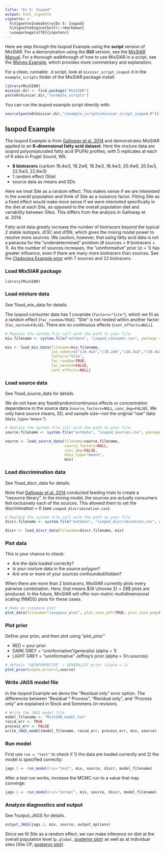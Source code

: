 ```yaml
---
title: "Ex 5: Isopod"
output: html_vignette
vignette: >
  %\VignetteIndexEntry{Ex 5: Isopod}
  %\VignetteEngine{knitr::rmarkdown}
  \usepackage[utf8]{inputenc} 
---
```


Here we step through the Isopod Example using the **script** version of MixSIAR. For a demonstration using the **GUI** version, see the [MixSIAR Manual](https://github.com/brianstock/MixSIAR/blob/master/inst/mixsiar_manual_small.pdf). For a thorough walkthrough of how to use MixSIAR in a script, see the [Wolves Example](http://htmlpreview.github.com/?https://github.com/brianstock/MixSIAR/blob/master/inst/doc/wolves_ex.html), which provides more commentary and explanation.

For a clean, runnable `.R` script, look at `mixsiar_script_isopod.R` in the `example_scripts` folder of the MixSIAR package install:
```r
library(MixSIAR)
mixsiar.dir <- find.package("MixSIAR")
paste0(mixsiar.dir,"/example_scripts")
```

You can run the isopod example script directly with:
```r
source(paste0(mixsiar.dir,"/example_scripts/mixsiar_script_isopod.R"))
```

## Isopod Example

The Isopod Example is from [Galloway et al. 2014](http://www.int-res.com/abstracts/meps/v507/p219-232) and demonstrates MixSIAR applied to an **8-dimensional fatty acid dataset**. Here the mixture data are isopod polyunsaturated fatty acid (PUFA) profiles, with 5 replicates at each of 6 sites in Puget Sound, WA:

+ **8 biotracers** (carbon 16.4w3, 18.2w6, 18.3w3, 18.4w3, 20.4w6, 20.5w3, 22.5w3, 22.6w3)
+ 1 random effect (Site)
+ source data as means and SDs

Here we treat Site as a random effect. This makes sense if we are interested in the overall population and think of Site as a nuisance factor. Fitting Site as a fixed effect would make more sense if we were interested specifically in the diet at each Site, as opposed to the overall population diet and variability between Sites. This differs from the analysis in Galloway et al. 2014.

Fatty acid data greatly increase the number of biotracers beyond the typical 2 stable isotopes, d13C and d15N, which gives the mixing model power to resolve more sources. We caution, however, that using fatty acid data is not a panacea for the "underdetermined" problem (# sources > # biotracers + 1). As the number of sources increases, the "uninformative" prior $(\alpha=1)$ has greater influence, even if there are many more biotracers than sources. See the [Cladocera Example prior](https://github.com/brianstock/MixSIAR/blob/master/Manual/cladocera_prior_plot.pdf) with 7 sources and 22 biotracers.

### Load MixSIAR package

```r
library(MixSIAR)
```

### Load mixture data

See ?load_mix_data for details.

The isopod consumer data has 1 covariate (`factors="Site"`), which we fit as a random effect (`fac_random=TRUE`). "Site" is not nested within another factor (`fac_nested=FALSE`). There are no continuous effects (`cont_effects=NULL`).

```r
# Replace the system.file call with the path to your file
mix.filename <- system.file("extdata", "isopod_consumer.csv", package = "MixSIAR")

mix <- load_mix_data(filename=mix.filename,
					 iso_names=c("c16.4w3","c18.2w6","c18.3w3","c18.4w3","c20.4w6","c20.5w3","c22.5w3","c22.6w3"),
					 factors="Site",
					 fac_random=TRUE,
					 fac_nested=FALSE,
					 cont_effects=NULL)
```

### Load source data

See ?load_source_data for details.

We do not have any fixed/random/continuous effects or concentration dependence in the source data (`source_factors=NULL`, `conc_dep=FALSE`). We only have source means, SD, and sample size---not the original "raw" data (`data_type="means"`).

```r
# Replace the system.file call with the path to your file
source.filename <- system.file("extdata", "isopod_sources.csv", package = "MixSIAR")

source <- load_source_data(filename=source.filename,
						   source_factors=NULL,
						   conc_dep=FALSE,
						   data_type="means",
						   mix)
```

### Load discrimination data

See ?load_discr_data for details.

Note that [Galloway et al. 2014](http://www.int-res.com/abstracts/meps/v507/p219-232) conducted feeding trials to create a "resource library". In the mixing model, the sources are actually consumers fed exclusively each of the sources. This allowed them to set the discrimination = 0 (see `isopod_discrimination.csv`).

```r
# Replace the system.file call with the path to your file
discr.filename <- system.file("extdata", "isopod_discrimination.csv", package = "MixSIAR")

discr <- load_discr_data(filename=discr.filename, mix)
```

### Plot data

This is your chance to check:

+ Are the data loaded correctly?
+ Is your mixture data in the source polygon?
+ Are one or more of your sources confounded/hidden?

When there are more than 2 biotracers, MixSIAR currently plots every pairwise combination. Here, that means ${8 \choose 2} = 28$ plots are produced. In the future, MixSIAR will offer non-metric multidimensional scaling (NMDS) plots for these cases.

```r
# Make an isospace plot
plot_data(filename="isospace_plot", plot_save_pdf=TRUE, plot_save_png=FALSE, mix,source,discr)
```

### Plot prior

Define your prior, and then plot using "plot_prior"

+ RED = your prior
+ DARK GREY = "uninformative"/generalist (alpha = 1)
+ LIGHT GREY = "uninformative" Jeffrey's prior (alpha = 1/n.sources)

```r
# default "UNINFORMATIVE" / GENERALIST prior (alpha = 1)
plot_prior(alpha.prior=1,source)
```

### Write JAGS model file
    
In the Isopod Example we demo the "Residual only" error option. The differences between "Residual * Process", "Residual only", and "Process only" are explained in Stock and Semmens (in revision).

```r
# Write the JAGS model file
model_filename <- "MixSIAR_model.txt"
resid_err <- TRUE
process_err <- FALSE
write_JAGS_model(model_filename, resid_err, process_err, mix, source)
```

### Run model

First use `run = "test"` to check if 1) the data are loaded correctly and 2) the model is specified correctly:
```r
jags.1 <- run_model(run="test", mix, source, discr, model_filename)
```

After a test run works, increase the MCMC run to a value that may converge:
```r
jags.1 <- run_model(run="normal", mix, source, discr, model_filename)
```

### Analyze diagnostics and output

See ?output_JAGS for details.

```r
output_JAGS(jags.1, mix, source, output_options)
```

Since we fit Site as a random effect, we can make inference on diet at the overall population level (`p.global`, [posterior plot](https://github.com/brianstock/MixSIAR/blob/master/Manual/isopod_posterior_density_diet_p_global.pdf)) as well as at individual sites (Site CP, [posterior plot](https://github.com/brianstock/MixSIAR/blob/master/Manual/isopod_posterior_density_diet_p_CP.pdf)).
